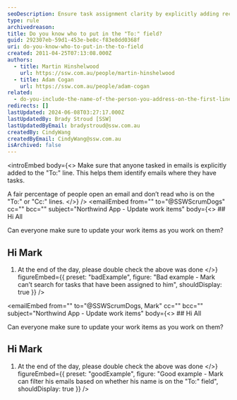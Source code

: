 ```yaml
---
seoDescription: Ensure task assignment clarity by explicitly adding recipients' names to the "To -" field in emails.
type: rule
archivedreason:
title: Do you know who to put in the "To:" field?
guid: 292307eb-59d1-453e-be8c-f83e8dd0368f
uri: do-you-know-who-to-put-in-the-to-field
created: 2011-04-25T07:13:08.000Z
authors:
  - title: Martin Hinshelwood
    url: https://ssw.com.au/people/martin-hinshelwood
  - title: Adam Cogan
    url: https://ssw.com.au/people/adam-cogan
related:
  - do-you-include-the-name-of-the-person-you-address-on-the-first-line
redirects: []
lastUpdated: 2024-06-08T03:27:17.000Z
lastUpdatedBy: Brady Stroud [SSW]
lastUpdatedByEmail: bradystroud@ssw.com.au
createdBy: CindyWang
createdByEmail: CindyWang@ssw.com.au
isArchived: false
---
```


<introEmbed
  body={<>
Make sure that anyone tasked in emails is explicitly added to the "To:" line. This helps them identify emails where they have tasks.

A fair percentage of people open an email and don’t read who is on the "To:" or "Cc:" lines.
  </>}
/>
<emailEmbed
  from=""
  to="@SSWScrumDogs"
  cc=""
  bcc=""
  subject="Northwind App - Update work items"
  body={<>
    ## Hi All

Can everyone make sure to update your work items as you work on them?

## Hi Mark

1. At the end of the day, please double check the above was done
  </>}
  figureEmbed={{
    preset: "badExample",
    figure: "Bad example - Mark can’t search for tasks that have been assigned to him",
    shouldDisplay: true
  }}
/>

<emailEmbed
  from=""
  to="@SSWScrumDogs, Mark"
  cc=""
  bcc=""
  subject="Northwind App - Update work items"
  body={<>
    ## Hi All

Can everyone make sure to update your work items as you work on them?

## Hi Mark

1. At the end of the day, please double check the above was done
  </>}
  figureEmbed={{
    preset: "goodExample",
    figure: "Good example - Mark can filter his emails based on whether his name is on the "To:" field",
    shouldDisplay: true
  }}
/>
